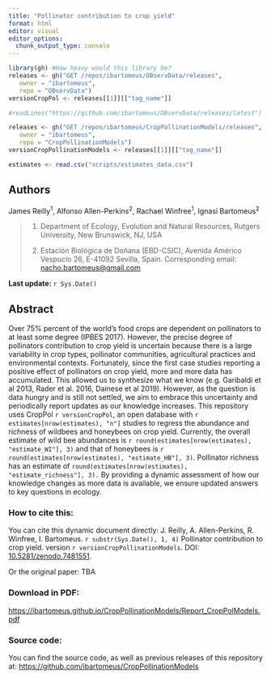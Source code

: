 ```yaml
---
title: "Pollinator contribution to crop yield"
format: html
editor: visual
editor_options: 
  chunk_output_type: console
---
```


```r
library(gh) #How heavy would this library be?
releases <- gh("GET /repos/ibartomeus/OBservData/releases", 
   owner = "ibartomeus",
   repo = "OBservData")
versionCropPol <- releases[[1]][["tag_name"]]

#readLines("https://github.com/ibartomeus/OBservData/releases/latest") #can we do this using base r? This web resolves to the last tag...

releases <- gh("GET /repos/ibartomeus/CropPollinationModels/releases", 
   owner = "ibartomeus",
   repo = "CropPollinationModels")
versionCropPollinationModels <- releases[[1]][["tag_name"]]

estimates <- read.csv("scripts/estimates_data.csv")
```

## Authors

James Reilly^1^, Alfonso Allen-Perkins^2^, Rachael Winfree^1^, Ignasi Bartomeus^2^

> (1) Department of Ecology, Evolution and Natural Resources, Rutgers University, New Brunswick, NJ, USA
>
> (2) Estación Biológica de Doñana (EBD-CSIC), Avenida Américo Vespucio 26, E-41092 Sevilla, Spain. Corresponding email: [nacho.bartomeus\@gmail.com](mailto:nacho.bartomeus@gmail.com)

**Last update:** `r Sys.Date()`

## Abstract

Over 75% percent of the world's food crops are dependent on pollinators to at least some degree (IPBES 2017). However, the precise degree of pollinators contribution to crop yield is uncertain because there is a large variability in crop types, pollinator communities, agricultural practices and environmental contexts. Fortunately, since the first case studies reporting a positive effect of pollinators on crop yield, more and more data has accumulated. This allowed us to synthesize what we know (e.g. Garibaldi et al 2013, Rader et al. 2016, Dainese et al 2019). However, as the question is data hungry and is still not settled, we aim to embrace this uncertainty and periodically report updates as our knowledge increases. This repository uses CropPol `r versionCropPol`, an open database with `r estimates[nrow(estimates), "n"]` studies to regress the abundance and richness of wildbees and honeybees on crop yield. Currently, the overall estimate of wild bee abundances is `r round(estimates[nrow(estimates), "estimate_WI"], 3)` and that of honeybees is `r round(estimates[nrow(estimates), "estimate_HB"], 3)`. Pollinator richness has an estimate of `round(estimates[nrow(estimates), "estimate_richness"], 3).` By providing a dynamic assessment of how our knowledge changes as more data is available, we ensure updated answers to key questions in ecology.

### How to cite this:

You can cite this dynamic document directly: J. Reilly, A. Allen-Perkins, R. Winfree, I. Bartomeus. `r substr(Sys.Date(), 1, 4)` Pollinator contribution to crop yield. version `r versionCropPollinationModels`. DOI: [10.5281/zenodo.7481551](https://doi.org/10.5281/zenodo.7481551).

Or the original paper: TBA

### Download in PDF:

<https://ibartomeus.github.io/CropPollinationModels/Report_CropPolModels.pdf>

### Source code:

You can find the source code, as well as previous releases of this repository at: <https://github.com/ibartomeus/CropPollinationModels>
